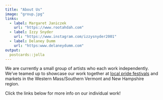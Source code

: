 ```yaml
---
title: "About Us"
image: "group.jpg"
links:
  - label: Margaret Janiczek
    url: "https://www.rootahdah.com"
  - label: Izzy Snyder
    url: "https://www.instagram.com/izzysnyder2001"
  - label: Delaney Dumm
    url: "https:www.delaneydumm.com"
output:
  postcards::jolla
---
```


We are currently a small group of artists who each work independently. We've teamed up to showcase our work together at [local pride festivals](events.html) and markets in the Western Mass/Southern Vermont and New Hampshire region.

Click the links below for more info on our individual work! 

